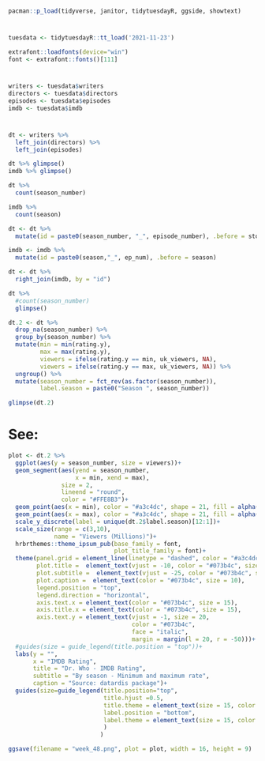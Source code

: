 #
```{r}
pacman::p_load(tidyverse, janitor, tidytuesdayR, ggside, showtext)
```

#
```{r}
tuesdata <- tidytuesdayR::tt_load('2021-11-23')

extrafont::loadfonts(device="win")
font <- extrafont::fonts()[111]
```

#
```{r}
writers <- tuesdata$writers
directors <- tuesdata$directors
episodes <- tuesdata$episodes
imdb <- tuesdata$imdb
```

#
```{r}
dt <- writers %>% 
  left_join(directors) %>% 
  left_join(episodes)
```

```{r}
dt %>% glimpse()
imdb %>% glimpse()

dt %>% 
  count(season_number)

imdb %>% 
  count(season)
```

```{r}
dt <- dt %>% 
  mutate(id = paste0(season_number, "_", episode_number), .before = story_number)

imdb <- imdb %>% 
  mutate(id = paste0(season,"_", ep_num), .before = season)
```

```{r}
dt <- dt %>% 
  right_join(imdb, by = "id")

dt %>% 
  #count(season_number)
  glimpse()
```

```{r}
dt.2 <- dt %>% 
  drop_na(season_number) %>% 
  group_by(season_number) %>% 
  mutate(min = min(rating.y),
         max = max(rating.y),
         viewers = ifelse(rating.y == min, uk_viewers, NA),
         viewers = ifelse(rating.y == max, uk_viewers, NA)) %>%
  ungroup() %>% 
  mutate(season_number = fct_rev(as.factor(season_number)),
         label.season = paste0("Season ", season_number))  
```

```{r}
glimpse(dt.2)
```

# See: 
```{r}
plot <- dt.2 %>% 
  ggplot(aes(y = season_number, size = viewers))+
  geom_segment(aes(yend = season_number,
                   x = min, xend = max), 
               size = 2,
               lineend = "round",
               color = "#FFE8B3")+
  geom_point(aes(x = min), color = "#a3c4dc", shape = 21, fill = alpha("#a3c4dc",.5))+
  geom_point(aes(x = max), color = "#a3c4dc", shape = 21, fill = alpha("#a3c4dc",.5))+
  scale_y_discrete(label = unique(dt.2$label.season)[12:1])+
  scale_size(range = c(3,10),
             name = "Viewers (Millions)")+
  hrbrthemes::theme_ipsum_pub(base_family = font, 
                              plot_title_family = font)+
  theme(panel.grid = element_line(linetype = "dashed", color = "#a3c4dc"),
        plot.title =  element_text(vjust = -10, color = "#073b4c", size = 30),
        plot.subtitle =  element_text(vjust = -25, color = "#073b4c", size = 15),
        plot.caption =  element_text(color = "#073b4c", size = 10),
        legend.position = "top",
        legend.direction = "horizontal",
        axis.text.x = element_text(color = "#073b4c", size = 15),
        axis.title.x = element_text(color = "#073b4c", size = 15),
        axis.text.y = element_text(vjust = -1, size = 20, 
                                   color = "#073b4c",
                                   face = "italic",
                                   margin = margin(l = 20, r = -50)))+
  #guides(size = guide_legend(title.position = "top"))+
  labs(y = "", 
       x = "IMDB Rating",
       title = "Dr. Who - IMDB Rating",
       subtitle = "By season - Minimum and maximum rate",
       caption = "Source: datardis package")+
  guides(size=guide_legend(title.position="top",
                           title.hjust =0.5,
                           title.theme = element_text(size = 15, color = "#073b4c"),
                           label.position = "bottom",
                           label.theme = element_text(size = 15, color = "#073b4c"),
                           )
                          )
```


```{r}
ggsave(filename = "week_48.png", plot = plot, width = 16, height = 9)
```

